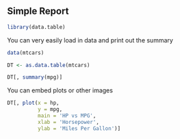 Simple Report
--

<!-- When we want code to be evaluated, but not displayed we use echo = F -->
<!-- By default, R Markdown is evaluated in a fresh R environment, so we have to
load our libraries at the start.  We will also discuss other ways of evaluating 
R Markdown where you can provide an environment -->
```r

library(data.table)

```

You can very easily load in data and print out the summary

```r

data(mtcars)

DT <- as.data.table(mtcars)

DT[, summary(mpg)]

```

You can embed plots or other images
<!-- Notice that below we can hide the printed out results (which is just NULL) 
by specifying results = 'hide' and align the image using fig.align = 'center' -->
```r
DT[, plot(x = hp, 
          y = mpg, 
          main = 'HP vs MPG', 
          xlab = 'Horsepower', 
          ylab = 'Miles Per Gallon')]
```

